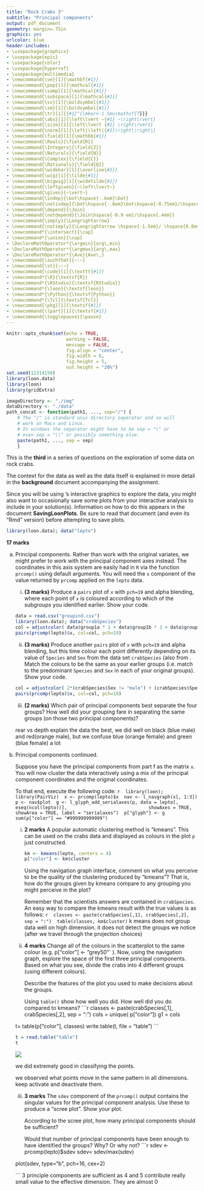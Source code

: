 ```yaml
---
title: "Rock Crabs 3"
subtitle: "Principal components"
output: pdf_document
geometry: margin=.75in
graphics: yes
urlcolor: blue
header-includes:
- \usepackage{graphicx}
- \usepackage{epic}
- \usepackage{color}
- \usepackage{hyperref}
- \usepackage{multimedia}
- \newcommand{\ve}[1]{\mathbf{#1}}
- \newcommand{\pop}[1]{\mathcal{#1}}
- \newcommand{\samp}[1]{\mathcal{#1}}
- \newcommand{\subspace}[1]{\mathcal{#1}}
- \newcommand{\sv}[1]{\boldsymbol{#1}}
- \newcommand{\sm}[1]{\boldsymbol{#1}}
- \newcommand{\tr}[1]{{#1}^{\mkern-1.5mu\mathsf{T}}}
- \newcommand{\abs}[1]{\left\lvert ~{#1} ~\right\rvert}
- \newcommand{\size}[1]{\left\lvert {#1} \right\rvert}
- \newcommand{\norm}[1]{\left|\left|{#1}\right|\right|}
- \newcommand{\field}[1]{\mathbb{#1}}
- \newcommand{\Reals}{\field{R}}
- \newcommand{\Integers}{\field{Z}}
- \newcommand{\Naturals}{\field{N}}
- \newcommand{\Complex}{\field{C}}
- \newcommand{\Rationals}{\field{Q}}
- \newcommand{\widebar}[1]{\overline{#1}}
- \newcommand{\wig}[1]{\tilde{#1}}
- \newcommand{\bigwig}[1]{\widetilde{#1}}
- \newcommand{\leftgiven}{~\left\lvert~}
- \newcommand{\given}{~\vert~}
- \newcommand{\indep}{\bot\hspace{-.6em}\bot}
- \newcommand{\notindep}{\bot\hspace{-.6em}\bot\hspace{-0.75em}/\hspace{.4em}}
- \newcommand{\depend}{\Join}
- \newcommand{\notdepend}{\Join\hspace{-0.9 em}/\hspace{.4em}}
- \newcommand{\imply}{\Longrightarrow}
- \newcommand{\notimply}{\Longrightarrow \hspace{-1.5em}/ \hspace{0.8em}}
- \newcommand*{\intersect}{\cap}
- \newcommand*{\union}{\cup}
- \DeclareMathOperator*{\argmin}{arg\,min}
- \DeclareMathOperator*{\argmax}{arg\,max}
- \DeclareMathOperator*{\Ave}{Ave\,}
- \newcommand{\suchthat}{~:~}
- \newcommand{\st}{~:~} 
- \newcommand{\code}[1]{\texttt{#1}}
- \newcommand*{\R}{\textsf{R}}
- \newcommand*{\RStudio}{\textsf{RStudio}}
- \newcommand*{\loon}{\textsf{loon}}
- \newcommand*{\Python}{\textsf{Python}}
- \newcommand*{\Tcl}{\textsf{Tcl}}
- \newcommand{\pkg}[1]{\textsf{#1}}
- \newcommand{\lpart}[1]{\textsf{#1}}
- \newcommand{\togglepause}{\pause}
---
```

  
```r
knitr::opts_chunk$set(echo = TRUE, 
                      warning = FALSE,
                      message = FALSE,
                      fig.align = "center", 
                      fig.width = 6, 
                      fig.height = 5,
                      out.height = "20%")
set.seed(12314159)
library(loon.data)
library(loon)
library(gridExtra)

imageDirectory <- "./img"
dataDirectory <- "./data"
path_concat <- function(path1, ..., sep="/") {
    # The "/" is standard unix directory seperator and so will
    # work on Macs and Linux.
    # In windows the separator might have to be sep = "\" or 
    # even sep = "\\" or possibly something else. 
    paste(path1, ..., sep = sep)
    }
```

This is the **third** in a series of questions on the exploration of some data on rock crabs.  

The context for the data as well as the data itself is explained in more detail in the **background** document accompanying the assignment.

Since you will be using \loon's interactive graphics to explore the data, you might also want to occasionally save some plots from your interactive analysis to include in your solution(s).
Information on how to do this appears in the document **SavingLoonPlots**.  Be sure to read that document (and even its "Rmd" version) before attempting to save \loon{} plots.

```r
library(loon.data); data("lepto")
```

**17 marks**

a.  Principal components.  Rather than work with the original variates, we might prefer to work with the principal component axes instead.  The coordinates in this axis system are easily had in `R` via the function `prcomp()` using default arguments.  You will need the `x` component of the value returned by `prcomp` applied on the `lepto` data.
    
    i. **(3 marks)** Produce a `pairs` plot of `x` with `pch=19` and alpha blending, where each point of `x` is coloured according to which of the subgroups you identified earlier.  Show your code.
    ```r
    data = read.csv("groupind.csv")
    library(loon.data); data("crabSpecies")
    col = adjustcolor( data$group1a * 1 + data$group1b * 2 + data$group2a * 3+ data$group2b * 4, alpha.f = 0.5)
    pairs(prcomp(lepto)$x, col=col, pch=19)
    ``` 
    
    
    ii. **(3 marks)** Produce another `pairs` plot of `x` with `pch=19` and alpha blending, but this time colour each point differently depending on its value of `Species` and `Sex` from the data set `crabSpecies` (also from \pkg{loon.data}. Match the colours to be the same as your earlier groups (i.e. match to the predominant `Species` and `Sex` in each of your original groups). Show your code.
    
    ```r
    col = adjustcolor( 2*(crabSpecies$Sex != "male") + (crabSpecies$Species!="blue") + 1, alpha.f = 0.5)
    pairs(prcomp(lepto)$x, col=col, pch=19)


    ```
    
    iii. **(2 marks)** Which pair of principal components best separate the four groups?  How well did your grouping fare in separating the same groups (on those two principal components)?
    
    rear vs depth explain the data the best, we did well on black (blue male) and red(orange male), but we confuse blue (orange female) and green (blue female) a lot
    
g. Principal components continued.  

    Suppose you have the principal components from part f as the matrix `x`.  You will now cluster the data interactively using a mix of the principal component coordinates and the original coordinates.

    To that end, execute the following code:
    ```r
    library(loon); library(PairViz)
    x <- prcomp(lepto)$x
    nav <- l_navgraph(x[, 1:3])
    p <- nav$plot
    g <- l_glyph_add_serialaxes(p, data = lepto[, eseq(ncol(lepto))],
                                showAxes = TRUE, showArea = TRUE, label = "serialaxes")
    p["glyph"] <- g
    sum(p["color"] == "#999999999999")
    ```
    
    i. **2 marks**  A popular automatic clustering method is "kmeans".  This can be used on the crabs data and displayed as colours in the plot `p` just constructed.
        
        ```r
        km <- kmeans(lepto, centers = 4)
        p["color"] <- km$cluster
        ```
        
        Using the navigation graph interface, comment on what you perceive to be the quality of the clustering produced by "kmeans"?  That is, how do the groups given by kmeans compare to any grouping you might perceive in the plot?
        
        
        Remember that the scientists answers are contained in `crabSpecies`.  An easy way to compare the kmeans result with the true values is as follows:
        ```r
        classes <- paste(crabSpecies[,1], crabSpecies[,2], sep = ":")
        table(classes, km$cluster)
        ```
        k means does not group data well on high dimension. it does not detect the groups we notice (after we travel through the projection choices)
        
    ii. **4 marks**  Change all of the colours in the scatterplot to the same colour (e.g. p["color"] <- "grey50"` ).  Now, using the navigation graph, explore the space of the first three principal components.  Based on what you see, divide the crabs into 4 different groups (using different colours).  
    
        Describe the features of the plot you used to make decisions about the groups.
        
        Using `table()` show how well you did.  How well did you do compared to kmeans?
    ```r
    
    classes <- paste(crabSpecies[,1], crabSpecies[,2], sep = ":")
    cols = unique( p["color"])
    g1 = cols
    
    
    t= table(p["color"], classes)
    write.table(t, file = "table")
    ``` 
    
    ```r
    t = read.table("table")
    t
    ``` 
    ![](C:\\Users\\VIVRE\\Desktop\\Dulcinea\\stat442R\\a6\\q4.png)
    
    we did extremely good in classifying the points.
    
    we observed what points move in the same pattern in all dimensions. keep activate and deactivate them.
        
    
    iii. **3 marks** The `sdev` component of the `prcomp()` output contains the singular values for the principal component analysis.  Use these to produce a "scree plot".  Show your plot.
    
         According to the scree plot, how many principal components should be sufficient?
        
         Would that number of principal components have been enough to have identified the groups?  Why? Or why not?
    ```r
    sdev <- prcomp(lepto)$sdev
    sdev= sdev/max(sdev)
    
    plot(sdev, type="b", pch=16, cex=2)
    
    ``` 
    3 principle components are sufficient as 4 and 5 contribute really small value to the effective dimension. They are almost 0
    
    
        